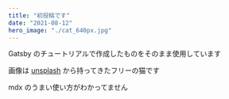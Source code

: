 ```yaml
---
title: "初投稿です"
date: "2021-08-12"
hero_image: "./cat_640px.jpg"
---
```


Gatsby のチュートリアルで作成したものをそのまま使用しています

画像は [unsplash](https://unsplash.com/) から持ってきたフリーの猫です

mdx のうまい使い方がわかってません
